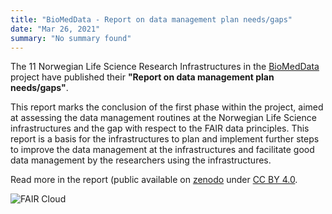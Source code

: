 ```yaml
---
title: "BioMedData - Report on data management plan needs/gaps"
date: "Mar 26, 2021"
summary: "No summary found"
---
```


The 11 Norwegian Life Science Research Infrastructures in the [BioMedData](services/bio-med-data) project have published their **"Report on data management plan needs/gaps"**.

This report marks the conclusion of the first phase within the project, aimed at assessing the data management routines at the Norwegian Life Science infrastructures and the gap with respect to the FAIR data principles. This report is a basis for the infrastructures to plan and implement further steps to improve the data management at the infrastructures and facilitate good data management by the researchers using the infrastructures.

Read more in the report (public available on [zenodo](https://doi.org/10.5281/zenodo.4638752) under [CC BY 4.0](https://creativecommons.org/licenses/by/4.0/).

![FAIR Cloud](/images/news/biomeddata-report-on-data-management-plan-needsgaps/fair-cloud.png "FAIR Cloud: https://creativecommons.org/licenses/by/4.0/")
